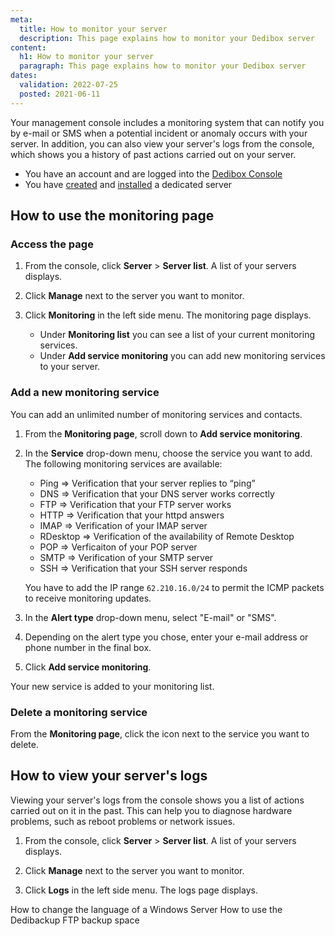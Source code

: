 ```yaml
---
meta:
  title: How to monitor your server
  description: This page explains how to monitor your Dedibox server
content:
  h1: How to monitor your server
  paragraph: This page explains how to monitor your Dedibox server
dates:
  validation: 2022-07-25
  posted: 2021-06-11
---
```


Your management console includes a monitoring system that can notify you by e-mail or SMS when a potential incident or anomaly occurs with your server. In addition, you can also view your server's logs from the console, which shows you a history of past actions carried out on your server.

<Message type="requirement">

  - You have an account and are logged into the [Dedibox Console](https://console.online.net)
  - You have [created](/dedibox/dedicated-servers/how-to/order-a-server) and [installed](/dedibox/dedicated-servers/how-to/install-a-server) a dedicated server

</Message>

## How to use the monitoring page

### Access the page

1. From the console, click **Server** > **Server list**. A list of your servers displays.

2. Click **Manage** next to the server you want to monitor.

3. Click **Monitoring** in the left side menu. The monitoring page displays.
    - Under **Monitoring list** you can see a list of your current monitoring services.
    - Under **Add service monitoring** you can add new monitoring services to your server.
  
  <Lightbox src="scaleway-dedibox-monitoring.webp" alt="" />

### Add a new monitoring service

You can add an unlimited number of monitoring services and contacts.

1. From the **Monitoring page**, scroll down to **Add service monitoring**.

2. In the **Service** drop-down menu, choose the service you want to add. The following monitoring services are available:

    - Ping ⇒ Verification that your server replies to “ping”
    - DNS ⇒ Verification that your DNS server works correctly
    - FTP ⇒ Verification that your FTP server works
    - HTTP ⇒ Verification that your httpd answers
    - IMAP ⇒ Verification of your IMAP server
    - RDesktop ⇒ Verification of the availability of Remote Desktop
    - POP ⇒ Verficaiton of your POP server
    - SMTP ⇒ Verification of your SMTP server
    - SSH ⇒ Verification that your SSH server responds

    <Message type="note">

    You have to add the IP range `62.210.16.0/24` to permit the ICMP packets to receive monitoring updates. 

    </Message>

3. In the **Alert type** drop-down menu, select "E-mail" or "SMS".

4. Depending on the alert type you chose, enter your e-mail address or phone number in the final box.

5. Click **Add service monitoring**. 

  Your new service is added to your monitoring list.

### Delete a monitoring service 

From the **Monitoring page**, click the <Icon name ="delete" /> icon next to the service you want to delete.
 
## How to view your server's logs

Viewing your server's logs from the console shows you a list of actions carried out on it in the past. This can help you to diagnose hardware problems, such as reboot problems or network issues.

1. From the console, click **Server** > **Server list**. A list of your servers displays.

2. Click **Manage** next to the server you want to monitor.

3. Click **Logs** in the left side menu. The logs page displays.

  <Lightbox src="scaleway-dedibox-logs.webp" alt="" />

<Navigation title="See Also">
  <PreviousButton to="/dedibox/dedicated-servers/how-to/change-win-server-language/">How to change the language of a Windows Server</PreviousButton>
  <NextButton to="/dedibox/dedicated-servers/how-to/use-dedibackup-ftp-backup/">How to use the Dedibackup FTP backup space</NextButton>
</Navigation>
